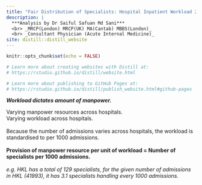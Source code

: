 ```yaml
---
title: "Fair Distribution of Specialists: Hospital Inpatient Workload 2019"
description: |
  ***Analysis by Dr Saiful Safuan Md Sani*** 
  <br> _MRCP(London) MRCP(UK) MA(Cantab) MBBS(London)_
  <br> _Consultant Physician (Acute Internal Medicine)_
site: distill::distill_website
---
```


```r
knitr::opts_chunk$set(echo = FALSE)

# Learn more about creating websites with Distill at:
# https://rstudio.github.io/distill/website.html

# Learn more about publishing to GitHub Pages at:
# https://rstudio.github.io/distill/publish_website.html#github-pages

```
***Workload dictates amount of manpower.***

Varying manpower resources across hospitals.
<br> Varying workload across hospitals.
<br>
<br> Because the number of admissions varies across hospitals, the workload is standardised to per 1000 admissions.
<br>
<br> **Provision of manpower resource per unit of workload = Number of specialists per 1000 admissions.**
<br>
<br> *e.g. HKL has a total of 129 specialists, for the given number of admissions in HKL (41993), it has 3.1 specialists handling every 1000 admissions.*
